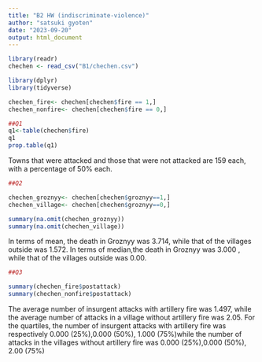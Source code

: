 ```yaml
---
title: "B2 HW (indiscriminate-violence)"
author: "satsuki gyoten"
date: "2023-09-20"
output: html_document
---
```


```r
library(readr)
chechen <- read_csv("B1/chechen.csv")

library(dplyr)
library(tidyverse)

chechen_fire<- chechen[chechen$fire == 1,]
chechen_nonfire<- chechen[chechen$fire == 0,]

```


```r
##Q1
q1<-table(chechen$fire)
q1
prop.table(q1)


```

Towns that were attacked and those that were not attacked are 159 each, with a percentage of 50% each.


```r
##Q2

chechen_groznyy<- chechen[chechen$groznyy==1,]
chechen_village<- chechen[chechen$groznyy==0,]

summary(na.omit(chechen_groznyy))
summary(na.omit(chechen_village))

```
In terms of mean, the death in Groznyy was 3.714, while that of the villages outside was 1.572. In terms of median,the death in Groznyy was 3.000 , while that of the villages outside was 0.00.


```r
##Q3

summary(chechen_fire$postattack)
summary(chechen_nonfire$postattack)

```
The average number of insurgent attacks with artillery fire was 1.497, while the average number of attacks in a village without artillery fire was 2.05. For the quartiles, the number of insurgent attacks with artillery fire was respectively  0.000 (25%),0.000 (50%), 1.000 (75%)while the number of attacks in the villages without artillery fire was 0.000 (25%),0.000 (50%), 2.00 (75%)


```r


```

```r


```

```r


```